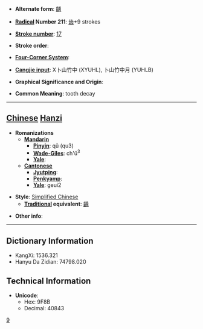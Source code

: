 * '''Alternate form''': [[齲]]

* '''[[Wiktionary:Chinese radical index| Radical]] Number 211''': [[Wiktionary:Chinese radical index 齿|齿]]+9 strokes

* '''[[Wiktionary:Chinese total strokes index|Stroke number]]''': [[Wiktionary:Chinese total strokes index 17|17]]

* '''Stroke order''': 

* '''[[Wiktionary:Chinese four corner index|Four-Corner System]]''': 

* '''[[Wiktionary:Chinese Cangjie index|Cangjie input]]''': X卜山竹中 (XYUHL), 卜山竹中月 (YUHLB)

* '''Graphical Significance and Origin''': 

* '''Common Meaning''': tooth decay

----

== [[Chinese]] [[Hanzi]] ==

* '''Romanizations'''
** '''[[Mandarin]]'''
*** '''[[Pinyin]]''': qǔ (qu3)
*** '''[[Wade-Giles]]''': ch'ü<sup>3</sup>
*** '''[[Yale]]''': 
** '''[[Cantonese]]'''
*** '''[[Jyutping]]''':
*** '''[[Penkyamp]]''': 
*** '''[[Yale]]''': geui2

* '''Style''': [[Simplified Chinese]] 
** '''[[Traditional Chinese|Traditional]] equivalent''': [[齲]]

* '''Other info''': 

----

== Dictionary Information ==

* KangXi: 1536.321
* Hanyu Da Zidian: 74798.020

== Technical Information ==

* '''Unicode''':
** Hex: 9F8B
** Decimal: 40843
[[Category:⻮|9]]